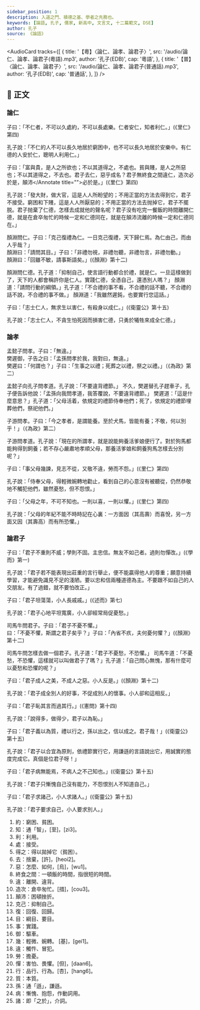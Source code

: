 ```yaml
---
sidebar_position: 1
description: 入道之門、積德之基、學者之先務也。
keywords: [論語, 孔子, 儒家, 新高中, 文言文, 十二篇範文, DSE]
author: 孔子
source: 《論語》
---
```


<!-- <Intro>

</Intro> -->

<AudioCard
  tracks={[
    {
      title: '【粵】〈論仁、論孝、論君子〉',
      src: '/audio/論仁、論孝、論君子(粵語).mp3',
      author: '孔子(EDB)',
      cap: '粵語',
    },
    {
      title: '【普】〈論仁、論孝、論君子〉',
      src: '/audio/論仁、論孝、論君子(普通話).mp3',
      author: '孔子(EDB)',
      cap: '普通話',
    },
  ]}
/>

## 📖 正文

<Commentary type='button' group='translation' label='語譯' />

<div className="main prose" data-paragraph="true">

### 論仁

子曰：「不仁者，不可以久處<Annotate title="窮困、貧困。">約</Annotate>，不可以長處樂。仁者安仁，<Annotate title="通「智」，粵 [至]，[zi3]。">知</Annotate>者<Annotate title="利用">利</Annotate>仁。」(《里仁》第四)

<Commentary type='text' group='translation'>
  <Remark title='語譯'> 
    孔子說：「不仁的人不可以長久地居於窮困中，也不可以長久地居於安樂中。有仁德的人安於仁，聰明人利用仁。」
  </Remark>
</Commentary>

子曰：「富與貴，是人之所欲也；不以其道得之，不<Annotate title="接受。">處</Annotate>也。貧與賤，是人之所惡也；不以其道<Annotate title="得以拋掉它（貧困）。">得之</Annotate>，不<Annotate title="捨棄，粵 [許]，[heoi2]。">去</Annotate>也。君子去仁，<Annotate title="怎麼、如何，粵 [烏]，[wu1]。">惡</Annotate>乎成名？君子無<Annotate title="一頓飯的時間，指很短的時間。">終食之間</Annotate><Annotate title="離開、違背。">違</Annotate>仁，<Annotate title="倉卒匆忙。造：粵 [措]，[cou3]。">造次</Annotate>必於是，<Annotate title="困頓挫折。">顛沛</Annotate title="">必於是。」(《里仁》第四)

<Commentary type='text' group='translation'>
  <Remark title='語譯'>
    孔子説：「發大財，做大官，這是人人所盼望的；不用正當的方法去得到它，君子不接受。窮困和下賤，這是人人所厭惡的；不用正當的方法去抛掉它，君子不擺脱。君子抛棄了仁德，怎樣去成就他的聲名呢？君子没有吃完一餐飯的時間離開仁德，就是在倉卒匆忙的時候一定和仁德同在，就是在顛沛流離的時候一定和仁德同在。」
  </Remark>
</Commentary>

顏淵問仁。子曰：「<Annotate title="抑制自己。">克己</Annotate><Annotate title="回復、回歸。">復</Annotate>禮為仁。一日克己復禮，天下歸仁焉。為仁由己，而由人乎哉？」  
顏淵曰：「請問其<Annotate title="綱目、要目。">目</Annotate>。」子曰：「非禮勿視，非禮勿聽，非禮勿言，非禮勿動。」  
顏淵曰：「回雖不敏，請<Annotate title="實踐。">事</Annotate>斯語矣。」(《顏淵》第十二)

<Commentary type='text' group='translation'>
  <Remark title='語譯'>
  顏淵問仁德。孔子道：「抑制自己，使言語行動都合於禮，就是仁。一旦這樣做到了，天下的人都會稱許你是仁人。實踐仁德，全憑自己，還憑別人嗎？」  
  顏淵道：「請問行動的綱領。」孔子道：「不合禮的事不看，不合禮的話不聽，不合禮的話不說，不合禮的事不做。」  
  顏淵道：「我雖然遲鈍，也要實行您這話。」
  </Remark>
</Commentary>

子曰：「志士仁人，無求生以害仁，有殺身以成仁。」(《衛靈公》第十五)

<Commentary type='text' group='translation'>
  <Remark title='語譯'>
    孔子說：「志士仁人，不貪生怕死因而損害仁德，只勇於犧牲來成全仁德。」
  </Remark>
</Commentary>

### 論孝

孟懿子問孝。子曰：「無違。」  
樊遲<Annotatt title="驅車">御</Annotate>，子告之曰：「孟孫問孝於我，我對曰，無違。」  
樊遲曰：「何謂也？」子曰：「生事之以禮；死葬之以禮，祭之以禮。」（《為政》第二）

<Commentary type='text' group='translation'>
  <Remark title='語譯'>
  孟懿子向孔子問孝道。孔子說：「不要違背禮節。」  
  不久，樊遲替孔子趕車子，孔子便告訴他說：「孟孫向我問孝道，我答覆說，不要違背禮節。」  
  樊遲道：「這是什麼意思？」孔子道：「父母活着，依規定的禮節侍奉他們；死了，依規定的禮節埋葬他們，祭祀他們。」
  </Remark>
</Commentary>

子游問孝。子曰：「今之孝者，是謂能養。至於犬馬，皆能有養；不敬，何以別乎！」（《為政》第二）

<Commentary type='text' group='translation'>
  <Remark title='語譯'>
    子游問孝道。孔子說：「現在的所謂孝，就是說能夠養活爹娘便行了。對於狗馬都能夠得到飼養；若不存心嚴肅地孝順父母，那養活爹娘和飼養狗馬怎樣去分別呢？」
  </Remark>
</Commentary>

子曰：「事父母<Annotate title="輕微、婉轉，粵 [基]，[gei1]。">幾</Annotate>諫，見志不從，又敬不<Annotate title="觸忤、冒犯。">違</Annotate>，<Annotate title="擔憂。">勞</Annotate>而不怨。」(《里仁》第四)

<Commentary type='text' group='translation'>
  <Remark title='語譯'>
    孔子說：「侍奉父母，得輕微婉轉地勸止，看到自己的心意沒有被聽從，仍然恭敬地不觸犯他們，雖然憂愁，但不怨恨。」
  </Remark>
</Commentary>

子曰：「父母之年，不可不知也。一則以喜，一則以懼。」(《里仁》第四)

<Commentary type='text' group='translation'>
  <Remark title='語譯'>
    孔子說：「父母的年紀不能不時時記在心裏：一方面因（其高壽）而喜悅，另一方面又因（其壽高）而有所恐懼。」
  </Remark>
</Commentary>

### 論君子

子曰：「君子不重則不威；學則不固。主忠信。無友不如己者。過則勿<Annotate title="害怕、畏懼。粵 [但]，[daan6]。">憚</Annotate>改。」(《學而》第一)

<Commentary type='text' group='translation'>
  <Remark title='語譯'>
    孔子說：「君子若不能表現出莊重的言行舉止，便不能贏得他人的尊重；願意持續學習，才能避免識見不足的淺陋。要以忠和信兩種道德為主。不要跟不如自己的人交朋友。有了過錯，就不要怕改正。」
  </Remark>
</Commentary>

子曰：「君子坦蕩蕩，小人長戚戚。」(《述而》第七)

<Commentary type='text' group='translation'>
  <Remark title='語譯'>
    孔子說：「君子心地平坦寬廣，小人卻經常局促憂愁。」
  </Remark>
</Commentary>

司馬牛問君子。子曰：「君子不憂不懼。」  
曰：「不憂不懼，斯謂之君子矣乎？」子曰：「內省不疚，夫何憂何懼？」(《顏淵》第十二)

<Commentary type='text' group='translation'>
  <Remark title='語譯'>    
    司馬牛問怎樣去做一個君子。孔子道：「君子不憂愁，不恐懼。」  
    司馬牛道：「不憂愁，不恐懼，這樣就可以叫做君子了嗎？」孔子道：「自己問心無愧，那有什麼可以憂愁和恐懼的呢？」
  </Remark>
</Commentary>

子曰：「君子成人之美，不成人之惡。小人反是。」(《顏淵》第十二)

<Commentary type='text' group='translation'>
  <Remark title='語譯'>
    孔子說：「君子成全別人的好事，不促成別人的懷事。小人卻和這相反。」
  </Remark>
</Commentary>

子曰：「君子恥其言而過其<Annotate title="品行、行為。粵 [杏]，[hang6]。">行</Annotate>。」(《憲問》第十四)

<Commentary type='text' group='translation'>
  <Remark title='語譯'>
    孔子說：「說得多，做得少，君子以為恥。」
  </Remark>
</Commentary>

子曰：「君子義以為<Annotate title="本質。">質</Annotate>，禮以行之，<Annotate title="通「遜」，謙遜。">孫</Annotate>以出之，信以成之。君子哉！」(《衛靈公》第十五)

<Commentary type='text' group='translation'>
  <Remark title='語譯'>
    孔子說：「君子以合宜為原則，依禮節實行它，用謙遜的言語說出它，用誠實的態度完成它。真個是位君子呀！」
  </Remark>
</Commentary>

子曰：「君子<Annotate title="慚愧、抱怨，作動詞用。">病</Annotate>無能焉，不病人之不己知也。」(《衛靈公》第十五)

<Commentary type='text' group='translation'>
  <Remark title='語譯'>
    孔子說：「君子只慚愧自己沒有能力，不怨恨別人不知道自己。」
  </Remark>
</Commentary>

子曰：「君子求<Annotate title="即「之於」，介詞。">諸</Annotate>己，小人求諸人。」(《衛靈公》第十五)

<Commentary type='text' group='translation'>
  <Remark title='語譯'>
    孔子說：「君子要求自己，小人要求別人。」
  </Remark>
</Commentary>

</div>

<Dictionary>
  <ol>
    <li>約：窮困、貧困。</li>
    <li>知：通「智」，<Py>[至]，[zi3]</Py>。</li>
    <li>利：利用。</li>
    <li>處：接受。</li>
    <li>得之：得以拋掉它（貧困）。</li>
    <li>去：捨棄，<Py>[許]，[heoi2]</Py>。</li>
    <li>惡：怎麼、如何，<Py>[烏]，[wu1]</Py>。</li>
    <li>終食之間：一頓飯的時間，指很短的時間。</li>
    <li>違：離開、違背。</li>
    <li>造次：倉卒匆忙。<Py>[措]，[cou3]</Py>。</li>
    <li>顛沛：困頓挫折。</li>
    <li>克己：抑制自己。</li>
    <li>復：回復、回歸。</li>
    <li>目：綱目、要目。</li>
    <li>事：實踐。</li>
    <li>御：驅車。</li>
    <li>幾：輕微、婉轉。<Py> [基]，[gei1]</Py>。</li>
    <li>違：觸忤、冒犯。</li>
    <li>勞：擔憂。</li>
    <li>憚：害怕、畏懼。<Py>[但]，[daan6]</Py>。</li>
    <li>行：品行、行為。<Py>[杏]，[hang6]</Py>。</li>
    <li>質：本質。</li>
    <li>孫：通「遜」，謙遜。</li>
    <li>病：慚愧、抱怨，作動詞用。</li>
    <li>諸：即「之於」，介詞。</li>
  </ol>
</Dictionary>

<Media>

<Tabs>
  <TabItem value='經典動畫教材套' default>
    <Youtube id='Z6Cfqu5qjmQ' />
  </TabItem>
</Tabs>

</Media>

<!-- <Resources>

</Resources> -->
